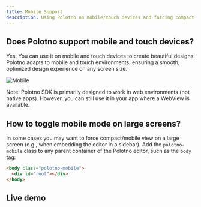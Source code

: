 ```yaml
---
title: Mobile Support
description: Using Polotno on mobile/touch devices and forcing compact mode
---
```


## Does Polotno support mobile and touch devices?

Yes. You can use it on mobile and touch devices to create beautiful designs. Polotno adapts to mobile and touch environments, ensuring a smooth, optimized design experience on any screen size.

![Mobile](./mobile-support.png)

Note: Polotno SDK is primarily designed to work in web environments (not native apps). However, you can still use it in your app where a WebView is available.

## How to toggle mobile mode on large screens?

In some cases you may want to force compact/mobile view on a large screen (e.g., when embedding the editor in a sidebar). Add the `polotno-mobile` class to any parent container of the Polotno editor, such as the `body` tag:

```html
<body class="polotno-mobile">
  <div id="root"></div>
</body>
```

## Live demo

<Sandbox github="polotno-project/polotno-site/tree/source/examples/polotno-mobile" />


